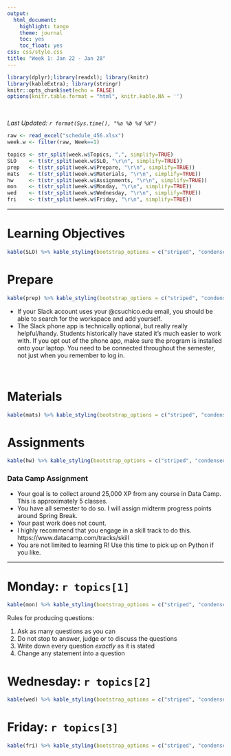 ```yaml
---
output:
  html_document:
    highlight: tango
    theme: journal
    toc: yes
    toc_float: yes
css: css/style.css
title: "Week 1: Jan 22 - Jan 28"
---
```


```r
library(dplyr);library(readxl); library(knitr)
library(kableExtra); library(stringr)
knitr::opts_chunk$set(echo = FALSE)
options(knitr.table.format = "html", knitr.kable.NA = '') 
```
<br>

_Last Updated: `r format(Sys.time(), "%a %b %d %X")` _
<br>


```r
raw <- read_excel("schedule_456.xlsx")
week.w <- filter(raw, Week==1)

topics <- str_split(week.w$Topics, ",", simplify=TRUE)
SLO    <- t(str_split(week.w$SLO, "\r\n", simplify=TRUE))
prep   <- t(str_split(week.w$Prepare, "\r\n", simplify=TRUE))
mats   <- t(str_split(week.w$Materials, "\r\n", simplify=TRUE))
hw     <- t(str_split(week.w$Assignments, "\r\n", simplify=TRUE))
mon    <- t(str_split(week.w$Monday, "\r\n", simplify=TRUE))
wed    <- t(str_split(week.w$Wednesday, "\r\n", simplify=TRUE))
fri    <- t(str_split(week.w$Friday, "\r\n", simplify=TRUE))
```

----

# Learning Objectives
```r
kable(SLO) %>% kable_styling(bootstrap_options = c("striped", "condensed"))
```

# Prepare
```r
kable(prep) %>% kable_styling(bootstrap_options = c("striped", "condensed"))
```

* If your Slack account uses your @csuchico.edu email, you should be able to search for the workspace and add yourself.
* The Slack phone app is technically optional, but really really helpful/handy. Students historically have stated it's much easier to work with. If you opt out of the phone app, make sure the program is installed onto your laptop. You need to be connected throughout the semester, not just when you remember to log in. 

<br>

# Materials
```r
kable(mats) %>% kable_styling(bootstrap_options = c("striped", "condensed"))
```

# Assignments
```r
kable(hw) %>% kable_styling(bootstrap_options = c("striped", "condensed"))
```

### Data Camp Assignment
* Your goal is to collect around 25,000 XP from any course in Data Camp. This is approximately 5 classes. 
* You have all semester to do so. I will assign midterm progress points around Spring Break. 
* Your past work does not count. 
* I highly recommend that you engage in a skill track to do this.  https://www.datacamp.com/tracks/skill 
* You are not limited to learning R! Use this time to pick up on Python if you like.

----

# Monday: `r topics[1]`

```r
kable(mon) %>% kable_styling(bootstrap_options = c("striped", "condensed"))
```

Rules for producing questions: 

1.	Ask as many questions as you can
2.	Do not stop to answer, judge or to discuss the questions
3.	Write down every question _exactly_ as it is stated
4.	Change any statement into a question


# Wednesday: `r topics[2]`

```r
kable(wed) %>% kable_styling(bootstrap_options = c("striped", "condensed"))
```

# Friday: `r topics[3]`

```r
kable(fri) %>% kable_styling(bootstrap_options = c("striped", "condensed"))
```


